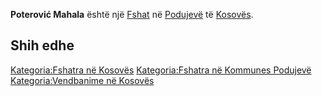 {{Fshat në Kosovës
 | Emri                = Poterović Mahala
| sqi_V_name = Mahalla Peteroviq
| sqi_V_FULL_NAME_RO = Mahalla Peteroviq
| sqi_V_FULL_NAME_ND_RO = Mahalla Peteroviq
| sqi_V_SORT_NAME_RG = MAHALLAPETEROVIQ
| sqi_V_FULL_NAME_RG = Mahalla Peteroviq
| sqi_V_FULL_NAME_ND_RG = Mahalla Peteroviq
| srp_N_name = Poterović Mahala
| srp_N_FULL_NAME_RO = Poterović Mahala
| srp_N_FULL_NAME_ND_RO = Poterovic Mahala
| srp_N_SORT_NAME_RG = POTEROVICMAHALA
| srp_N_FULL_NAME_RG = Poterović Mahala
| srp_N_FULL_NAME_ND_RG = Poterovic Mahala

 | Emri (Rasa dhanore) = 
 | Figura              = 
 | Shteti              = Kosovo
 | Komuna              = Podujevë
 | Kodi postar         = 
 | Sipërfaqja          = 

 | Popullsia           = 

 | Regj. i popullsisë  = 
 | Dend. e popullsisë  = 
 | Faqja zyrtare       = 
 <!--- Koordinatat ----> 
 | Gjerësia            = 42.871014
 | Gjatësia            = 21.116153
 | Lartësia            = 
}}
'''Poterović Mahala''' është një [[Fshat]] në [[Podujevë]] të [[Kosovës]].

<!-- == Gjeografia == -->
<!-- == Historia == -->
<!-- == Demografia == -->
== Shih edhe ==
{{Komuna Podujevë}}
{{Kosovo-Administrata-Cung}}

[[Kategoria:Fshatra në Kosovës]]
[[Kategoria:Fshatra në Kommunes Podujevë]]
[[Kategoria:Vendbanime në Kosovës]]